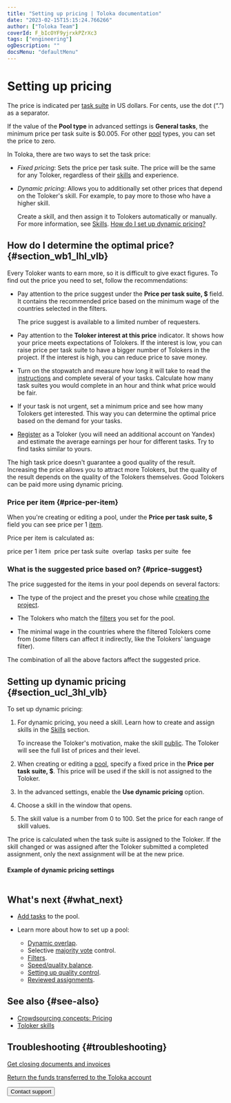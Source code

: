 ```yaml
---
title: "Setting up pricing | Toloka documentation"
date: "2023-02-15T15:15:24.766266"
author: ["Toloka Team"]
coverId: F_bIcOYF9yjrxkPZrXc3
tags: ["engineering"]
ogDescription: ""
docsMenu: "defaultMenu"
---
```



# Setting up pricing

The price is indicated per [task suite](/docs/glossary#task-suite) in US dollars. For cents, use the dot (“.”) as a separator.

If the value of the **Pool type** in advanced settings is **General tasks**, the minimum price per task suite is $0.005. For other [pool](/docs/glossary#pool) types, you can set the price to zero.

In Toloka, there are two ways to set the task price:

- _Fixed pricing_: Sets the price per task suite. The price will be the same for any Toloker, regardless of their [skills](/docs/glossary#skill) and experience.

- _Dynamic pricing_: Allows you to additionally set other prices that depend on the Toloker's skill. For example, to pay more to those who have a higher skill.

    Create a skill, and then assign it to Tolokers automatically or manually. For more information, see [Skills](/docs/guide/nav). [How do I set up dynamic pricing?](/docs/guide/dynamic-pricing#section_ucl_3hl_vlb)

## How do I determine the optimal price? {#section_wb1_lhl_vlb}

Every Toloker wants to earn more, so it is difficult to give exact figures. To find out the price you need to set, follow the recommendations:

- Pay attention to the price suggest under the **Price per task suite, $** field. It contains the recommended price based on the minimum wage of the countries selected in the filters.

  <Note mode="warning" title="Restriction">

  The price suggest is available to a limited number of requesters.

  </Note>

- Pay attention to the **Toloker interest at this price** indicator. It shows how your price meets expectations of Tolokers. If the interest is low, you can raise price per task suite to have a bigger number of Tolokers in the project. If the interest is high, you can reduce price to save money.

- Turn on the stopwatch and measure how long it will take to read the [instructions](/docs/glossary#instructions) and complete several of your tasks. Calculate how many task suites you would complete in an hour and think what price would be fair.

- If your task is not urgent, set a minimum price and see how many Tolokers get interested. This way you can determine the optimal price based on the demand for your tasks.

- [Register](https://passport.toloka.ai/registration?mode=register&retpath=https://platform.toloka.ai) as a Toloker (you will need an additional account on Yandex) and estimate the average earnings per hour for different tasks. Try to find tasks similar to yours.

<Note mode="note" title="Note">

The high task price doesn't guarantee a good quality of the result. Increasing the price allows you to attract more Tolokers, but the quality of the result depends on the quality of the Tolokers themselves. Good Tolokers can be paid more using dynamic pricing.

</Note>

### Price per item {#price-per-item}

When you're creating or editing a pool, under the **Price per task suite, $** field you can see price per 1 [item](/docs/glossary#item).

Price per item is calculated as:

<Note>

price per 1 item <img src="https://tlkfrontprod.azureedge.net/portal-production/static/uploaded/images/1675425188379/1675425188379_original_svg.svg" alt="" /> price per task suite <img src="https://tlkfrontprod.azureedge.net/portal-production/static/uploaded/images/1675425187935/1675425187935_original_svg.svg" alt="" /> overlap <img src="https://tlkfrontprod.azureedge.net/portal-production/static/uploaded/images/1675425187479/1675425187479_original_svg.svg" alt="" /> tasks per suite <img src="https://tlkfrontprod.azureedge.net/portal-production/static/uploaded/images/1675425188847/1675425188847_original_svg.svg" alt="" /> fee

</Note>

### What is the suggested price based on? {#price-suggest}

The price suggested for the items in your pool depends on several factors:

- The type of the project and the preset you chose while [creating the project](/docs/guide/project).

- The Tolokers who match the [filters](/docs/guide/filters) you set for the pool.

- The minimal wage in the countries where the filtered Tolokers come from (some filters can affect it indirectly, like the Tolokers' language filter).

The combination of all the above factors affect the suggested price.

## Setting up dynamic pricing {#section_ucl_3hl_vlb}

To set up dynamic pricing:

1. For dynamic pricing, you need a skill. Learn how to create and assign skills in the [Skills](/docs/guide/nav) section.

    To increase the Toloker's motivation, make the skill [public](/docs/guide/nav#public). The Toloker will see the full list of prices and their level.

1. When creating or editing a [pool](/docs/glossary#pool), specify a fixed price in the **Price per task suite, $**. This price will be used if the skill is not assigned to the Toloker.

1. In the advanced settings, enable the **Use dynamic pricing** option.

1. Choose a skill in the window that opens.

1. The skill value is a number from 0 to 100. Set the price for each range of skill values.

<Note mode="note" title="Note">

The price is calculated when the task suite is assigned to the Toloker. If the skill changed or was assigned after the Toloker submitted a completed assignment, only the next assignment will be at the new price.

</Note>

#### Example of dynamic pricing settings

<Image withBackground imageId="1675426655912" alt="" />

## What's next {#what_next}

- [Add tasks](/docs/guide/pool) to the pool.
- Learn more about how to set up a pool:

    - [Dynamic overlap](/docs/guide/dynamic-overlap).
    - Selective [majority vote](/docs/guide/selective-mvote) control.
    - [Filters](/docs/guide/filters).
    - [Speed/quality balance](/docs/guide/adjust).
    - [Setting up quality control](/docs/guide/qa-pool-settings).
    - [Reviewed assignments](/docs/guide/offline-accept).

## See also {#see-also}

- [Crowdsourcing concepts: Pricing](https://toloka.ai/knowledgebase/pricing/)
- [Toloker skills](/docs/guide/nav)

## Troubleshooting {#troubleshooting}

<FaqSetTaskPrice/>

<FaqSetUpBudget/>

<FaqPayMoreOptionalFields/>

<FaqAwardsStatistics/>

<FaqTasksWithDifferentPrices/>

[Get closing documents and invoices](/docs/guide/troubleshooting/support?form-source=guide-dynamic-pricing#feedback_g3b_vj3_qjb)

[Return the funds transferred to the Toloka account](/docs/guide/troubleshooting/support?form-source=guide-dynamic-pricing#feedback_khw_wc3_qjb)

<Button themeColor="light" view="default" size="l" type="link" url="/docs/guide/troubleshooting/support?form-source=guide-dynamic-pricing">Contact support</Button>
